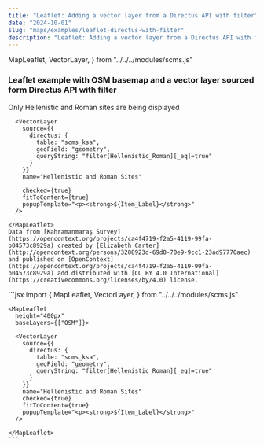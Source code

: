 ```yaml
---
title: "Leaflet: Adding a vector layer from a Directus API with filter"
date: "2024-10-01"
slug: "maps/examples/leaflet-directus-with-filter"
description: "Leaflet: Adding a vector layer from a Directus API with filter"
---
```


  MapLeaflet,
  VectorLayer,
} from "../../../modules/scms.js"


### Leaflet example with OSM basemap and a vector layer sourced form Directus API with filter

Only Hellenistic and Roman sites are being displayed

<div className="row mt-3 mb-5 border-top border-bottom py-3">
  <div className="col-6">
    <MapLeaflet
      height="400px"
      baseLayers={["OSM"]}>

      <VectorLayer
        source={{
          directus: {
            table: "scms_ksa",
            geoField: "geometry",
            queryString: "filter[Hellenistic_Roman][_eq]=true"
          }
        }}
        name="Hellenistic and Roman Sites"
        
        checked={true}
        fitToContent={true}
        popupTemplate="<p><strong>${Item_Label}</strong>"
      />

    </MapLeaflet>
    Data from [Kahramanmaraş Survey](https://opencontext.org/projects/ca4f4719-f2a5-4119-99fa-b04573c8929a) created by [Elizabeth Carter](http://opencontext.org/persons/3208923d-69d0-70e9-9cc1-23ad97770aec) and published on [OpenContext](https://opencontext.org/projects/ca4f4719-f2a5-4119-99fa-b04573c8929a) add distributed with [CC BY 4.0 International](https://creativecommons.org/licenses/by/4.0) license.
  </div>
  <div className="col-6">
    ```jsx
    import {
      MapLeaflet,
      VectorLayer,
    } from "../../../modules/scms.js"

    <MapLeaflet
      height="400px"
      baseLayers={["OSM"]}>

      <VectorLayer
        source={{
          directus: {
            table: "scms_ksa",
            geoField: "geometry",
            queryString: "filter[Hellenistic_Roman][_eq]=true"
          }
        }}
        name="Hellenistic and Roman Sites"
        checked={true}
        fitToContent={true}
        popupTemplate="<p><strong>${Item_Label}</strong>"
      />

    </MapLeaflet>
    ```
  </div>
</div>